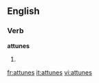 
==English==

===Verb===
'''attunes'''

# {{third-person singular of|[[attune]]}}

[[fr:attunes]]
[[it:attunes]]
[[vi:attunes]]